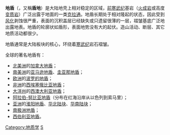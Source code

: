 {{noteTA|zh:澳大利亚; zh-hant:澳洲}}
{{擴充|time=2010-6-30}}
{{全球地质区域}}
'''地盾'''（{{Lang-en|shield}}，又稱'''盾地'''）是大陆地壳上相对稳定的区域，[[前寒武纪|前寒武纪]]基岩（[[火成岩|火成岩]]或高度[[变质岩|变质岩]]）广泛出露于地面的一类[[克拉通|克拉通]]。地盾长期处于相对隆起的状态，因此受到[[风化|风化]]剥蚀很严重，表面的沉积盖层已经缺失或只遗留很薄的一层，褶皱基底广泛地出露地表。地盾的轮廓状如盾形，表面地势没有大的起伏。造山活动、断层、其它地质活动都很少。

地盾通常是大陆板块的核心，环绕着[[寒武纪|寒武纪]]岩石褶皱。

全球的著名地盾有：
*[[北美洲|北美洲]]的[[加拿大地盾|加拿大地盾]]；
*[[南美洲|南美洲]]的[[亚马逊地盾|亚马逊地盾]]、[[圭亚那地盾|圭亚那地盾]]；
*[[欧洲|欧洲]]的[[波罗的地盾|波罗的地盾]]；
*[[非洲|非洲]]的[[西埃塞俄比亚地盾|西埃塞俄比亚地盾]]；
*[[大洋州|大洋州]]的[[西澳大利亚地盾|西澳大利亚地盾]]；
*[[阿拉伯-努比亚地盾|阿拉伯-努比亚地盾]]（分布在红海沿岸从以色列到索马里）；
*[[亚洲|亚洲]]的[[淮阳地盾|淮阳地盾]]、[[华北陆块|华北陆块]]、[[华南陆块|华南陆块]]；
*[[东南极克拉通|南极洲地盾]]；
*[[西伯利亚地盾|西伯利亚地盾]]。

{{Authority control}}
{{Geo-term-stub}}

[[Category:地质学|Category:地质学]]
[[Category:克拉通|S]]